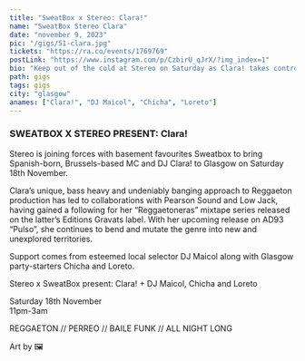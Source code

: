 ---
title: "SweatBox x Stereo: Clara!"
name: "SweatBox Stereo Clara"
date: "november 9, 2023"
pic: "/gigs/51-clara.jpg"
tickets: "https://ra.co/events/1769769"
postLink: "https://www.instagram.com/p/CzbirU_qJrX/?img_index=1"
bio: "Keep out of the cold at Stereo on Saturday as Clara! takes control of the booth. Take a listen to her incredible Reggaetoneras 3 mixtape for an idea of what to expect."
path: gigs
tags: gigs
city: "glasgow"
anames: ["Clara!", "DJ Maicol", "Chicha", "Loreto"]
---

### SWEATBOX X STEREO PRESENT: Clara!

Stereo is joining forces with basement favourites Sweatbox to bring Spanish-born, Brussels-based MC and DJ Clara! to Glasgow on Saturday 18th November.

Clara’s unique, bass heavy and undeniably banging approach to Reggaeton production has led to collaborations with Pearson Sound and Low Jack, having gained a following for her “Reggaetoneras” mixtape series released on the latter’s Editions Gravats label. With her upcoming release on AD93 “Pulso”, she continues to bend and mutate the genre into new and unexplored territories.

Support comes from esteemed local selector DJ Maicol along with Glasgow party-starters Chicha and Loreto.

Stereo x SweatBox present: Clara! + DJ Maicol, Chicha and Loreto

Saturday 18th November  
11pm-3am

REGGAETON // PERREO // BAILE FUNK // ALL NIGHT LONG

Art by <HoverLink url="www.instragram.com/vnc.ptk" name="@vnc.ptk" external /> 🖼️

